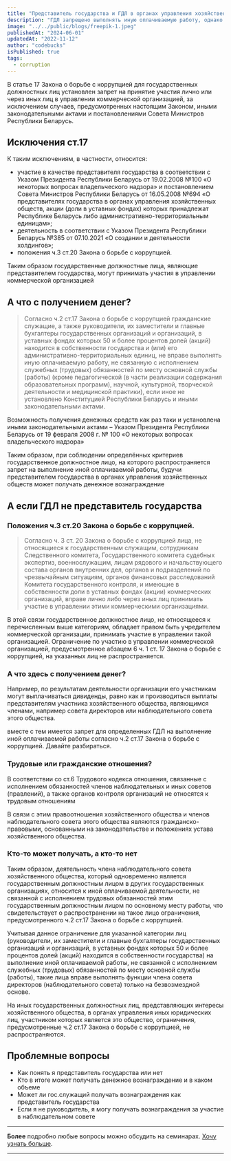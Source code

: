 ```yaml
---
title: "Представитель государства и ГДЛ в органах управления хозяйственных обществ. Можно ли получать деньги. Свой среди чужих."
description: "ГДЛ запрещено выполнять иную оплачиваемую работу, однако есть ли случаи когда законным способом можно получить вознаграждение.Давайте разбираться"
image: "../../public/blogs/freepik-1.jpeg"
publishedAt: "2024-06-01"
updatedAt: "2022-11-12"
author: "codebucks"
isPublished: true
tags:
  - corruption
---
```


В статье 17 Закона о борьбе с коррупцией для
государственных должностных лиц установлен запрет
на принятие участия лично или через иных лиц в управлении
коммерческой организацией, за исключением случаев, предусмотренных
настоящим Законом, иными законодательными актами и постановлениями Совета Министров Республики Беларусь.

## Исключения ст.17

К таким исключениям, в частности, относится:

- участие в качестве представителя государства в соответствии с Указом Президента Республики Беларусь от 19.02.2008 №100 «О некоторых вопросах владельческого надзора» и постановлением Совета Министров Республики Беларусь от 16.05.2008 №694 «О представителях государства в органах управления хозяйственных обществ, акции (доли в уставных фондах) которых принадлежат Республике Беларусь либо административно-территориальным единицам»;
- деятельность в соответствии с Указом Президента Республики Беларусь №385 от 07.10.2021 «О создании и деятельности холдингов»;
- положения ч.3 ст.20 Закона о борьбе с коррупцией.

Таким образом государственные должностные лица,
являющие представителем государства, могут
принимать участия в управлении коммерческой организацией

## А что с получением денег?

> Согласно ч.2 ст.17 Закона о борьбе с коррупцией
> гражданские служащие, а также руководители, их заместители и главные бухгалтеры государственных организаций
> и организаций, в уставных фондах которых 50 и более процентов долей (акций) находится в собственности государства и (или) его административно-территориальных единиц, не вправе выполнять иную оплачиваемую работу, не связанную с исполнением служебных (трудовых) обязанностей по месту основной службы (работы) (кроме педагогической (в части реализации содержания образовательных программ), научной, культурной, творческой деятельности и медицинской практики), если иное не установлено Конституцией Республики Беларусь и иными законодательными актами.

Возможность получения денежных средств как раз таки и установлена иными
законодательными актами – Указом Президента Республики Беларусь от 19 февраля 2008 г. № 100 «О некоторых вопросах
владельческого надзора»

Таким образом, при соблюдении определённых критериев государственное должностное лицо,
на которого распространяется запрет на выполнение иной оплачиваемой работы, будучи
представителем государства в органах управления хозяйственных обществ может получать денежное
вознаграждение

## А если ГДЛ не представитель государства

### Положения ч.3 ст.20 Закона о борьбе с коррупцией.

> Согласно ч. 3 ст. 20 Закона о борьбе с коррупцией лица, не относящиеся к государственным служащим,
> сотрудникам Следственного комитета, Государственного комитета судебных экспертиз, военнослужащим,
> лицам рядового и начальствующего состава органов внутренних дел, органов и подразделений по чрезвычайным
> ситуациям, органов финансовых расследований Комитета государственного контроля, и имеющие в собственности доли в
> уставных фондах (акции) коммерческих организаций, вправе лично либо через иных лиц принимать
> участие в управлении этими коммерческими организациями.

В этой связи государственное должностное лицо, не относящееся к перечисленным выше категориям, обладает
правом быть учредителем коммерческой организации, принимать участие в управлении такой организацией. Ограничение по участию в управлении коммерческой организацией, предусмотренное абзацем 6 ч. 1 ст. 17 Закона о борьбе
с коррупцией, на указанных лиц не распространяется.

### А что здесь с получением денег?

Например, по результатам деятельности организации его участникам могут выплачиваться дивиденды,
равно как и производиться выплаты представителям участника хозяйственного общества,
являющимся членами, например совета директоров или наблюдательного совета этого общества.

вместе с тем имеется запрет для определенных ГДЛ на выполнение иной оплачиваемой
работы согласно ч.2 ст.17 Закона о борьбе с коррупцией. Давайте разбираться.

### Трудовые или гражданские отношения?

В соответствии со ст.6 Трудового кодекса отношения, связанные с исполнением обязанностей членов наблюдательных и иных советов (правлений),
а также органов контроля организаций не относятся к трудовым отношениям

В связи с этим правоотношения хозяйственного общества и
членов наблюдательного совета этого общества являются гражданско-правовыми,
основанными на законодательстве и положениях устава хозяйственного общества.

### Кто-то может получать, а кто-то нет

Таким образом, деятельность члена наблюдательного совета хозяйственного общества,
который одновременно является государственным должностным лицом в других государственных
организациях, относится к иной оплачиваемой деятельности, не связанной с исполнением трудовых
обязанностей этим государственным должностным лицом по основному месту работы, что свидетельствует о распространении на такое лицо ограничения, предусмотренного ч.2 ст.17 Закона о борьбе с коррупцией.

Учитывая данное ограничение для указанной категории лиц (руководители, их заместители
и главные бухгалтеры государственных организаций и организаций, в уставных фондах которых 50 и более процентов долей (акций) находится в собственности государства) на выполнение иной оплачиваемой работы, не связанной с исполнением служебных (трудовых) обязанностей по месту основной службы (работы), такие лица вправе выполнять функции
члена совета директоров (наблюдательного совета) только на безвозмездной основе.

На иных государственных должностных лиц, представляющих интересы хозяйственного общества, в органах управления иных юридических лиц, участником которых является это общество,
ограничения, предусмотренные ч.2 ст.17 Закона о борьбе с коррупцией, не распространяются.

## Проблемные вопросы

- Как понять я представитель государства или нет
- Кто в итоге может получать денежное вознаграждение и в каком объеме
- Может ли гос.служащий получать вознаграждения как представитель государства
- Если я не руководитель, я могу получать вознаграждения за участие в наблюдательном совете

---

**Более** подробно любые вопросы можно обсудить на семинарах. [Хочу узнать больше](../contact).

---
